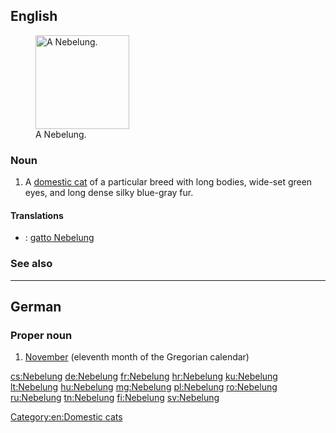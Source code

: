 ==English==
[[File:Palaya Azadeh.jpg|thumb|right|150px|A Nebelung.]]
===Noun===
{{en-noun}}

# A [[domestic cat]] of a particular breed with long bodies, wide-set green eyes, and long dense silky blue-gray fur.

====Translations====
{{checktrans-top}}
* {{ttbc|it}}: [[gatto Nebelung]]
{{trans-mid}}

{{trans-bottom}}

===See also===
{{pedia}}
{{commonslite|Category:Nebelung}}

[[Category:en:Domestic cats]]

----

==German==

===Proper noun===
{{head|de|proper noun|g=m}}

# [[November]] (eleventh month of the Gregorian calendar)

{{tbot entry|German|November|2008|April|de}}

[[cs:Nebelung]]
[[de:Nebelung]]
[[fr:Nebelung]]
[[hr:Nebelung]]
[[ku:Nebelung]]
[[lt:Nebelung]]
[[hu:Nebelung]]
[[mg:Nebelung]]
[[pl:Nebelung]]
[[ro:Nebelung]]
[[ru:Nebelung]]
[[tn:Nebelung]]
[[fi:Nebelung]]
[[sv:Nebelung]]